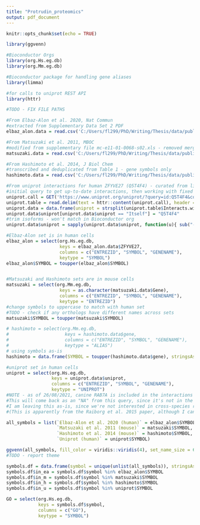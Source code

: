 ```yaml
---
title: "Protrudin_proteomics"
output: pdf_document
---
```


```r
knitr::opts_chunk$set(echo = TRUE)

library(ggvenn)

#Bioconductor Orgs
library(org.Hs.eg.db)
library(org.Mm.eg.db)

#Bioconductor package for handling gene aliases
library(limma)

#for calls to uniprot REST API
library(httr)
```


```r
#TODO - FIX FILE PATHS

#From Elbaz-Alon et al. 2020, Nat Commun
#extracted from Supplementary Data Set 2 PDF
elbaz_alon.data = read.csv('C:/Users/fl299/PhD/Writing/Thesis/data/published_data_sets/Elbaz-Alon_2020_protrudin_interactions.csv', stringsAsFactors = F)

#From Matsuzaki et al. 2011, MBOC
#modified from supplementary file mc-e11-01-0068-s02.xls - removed merged cells, etc.
matsuzaki.data = read.csv('C:/Users/fl299/PhD/Writing/Thesis/data/published_data_sets/Matsuzaki_2011_protrudin_interactions.csv', stringsAsFactors = F)

#From Hashimoto et al. 2014, J Biol Chem
#transcribed and deduplicated from Table 1 - gene symbols only
hashimoto.data = read.csv('C:/Users/fl299/PhD/Writing/Thesis/data/published_data_sets/Hashimoto_2014_protrudin_interactions.csv', stringsAsFactors = F)

#From uniprot interactions for human ZFYVE27 (Q5T4F4) - curated from literature
#initial query to get up-to-date interactions, then working with fixed CSV to avoid unexpected changes
uniprot.call = GET('https://www.uniprot.org/uniprot/?query=id:Q5T4F4&columns=id,genes,organism,interactor&format=tab')
uniprot.table = read.delim(text = httr::content(uniprot.call), header = TRUE, stringsAsFactors = FALSE)
uniprot.data = data.frame(uniprot = strsplit(uniprot.table$Interacts.with, split = "; ")[[1]], stringsAsFactors = F)
uniprot.data$uniprot[uniprot.data$uniprot == "Itself"] = "Q5T4F4"
#trim isoforms - won't match in Bioconductor org
uniprot.data$uniprot = sapply(uniprot.data$uniprot, function(u){ sub("-\\d+$", "", u) })
```

```r
#Elbaz-Alon set is in human cells
elbaz_alon = select(org.Hs.eg.db,
                    keys = elbaz_alon.data$ZFYVE27,
                    columns = c("ENTREZID", "SYMBOL", "GENENAME"),
                    keytype = "SYMBOL")
elbaz_alon$SYMBOL = toupper(elbaz_alon$SYMBOL)


#Matsuzaki and Hashimoto sets are in mouse cells
matsuzaki = select(org.Mm.eg.db,
                    keys = as.character(matsuzaki.data$Gene),
                    columns = c("ENTREZID", "SYMBOL", "GENENAME"),
                    keytype = "ENTREZID")
#change symbols to uppercase to match with human set
#TODO - check if any orthologs have different names across sets
matsuzaki$SYMBOL = toupper(matsuzaki$SYMBOL)

# hashimoto = select(org.Mm.eg.db,
#                     keys = hashimoto.data$gene,
#                     columns = c("ENTREZID", "SYMBOL", "GENENAME"),
#                     keytype = "ALIAS")
# using symbols as-is
hashimoto = data.frame(SYMBOL = toupper(hashimoto.data$gene), stringsAsFactors = F)

#uniprot set in human cells
uniprot = select(org.Hs.eg.db,
                 keys = uniprot.data$uniprot,
                 columns = c("ENTREZID", "SYMBOL", "GENENAME"),
                 keytype = "UNIPROT")
#NOTE - as of 26/08/2021, canine RAB7A is included in the interactions list for human protrudin
#This will come back as an "NA" from this query, since it's not in the human data set
#I am leaving this as-is, since we're not interested in cross-species reactivity
#(This is apparently from the Raiborg et al. 2015 paper, although I can't find any mention in the paper or supplements of using canine RAB7)

all_symbols = list(`Elbaz-Alon et al. 2020 (human)` = elbaz_alon$SYMBOL,
                   `Matsuzaki et al. 2011 (mouse)` = matsuzaki$SYMBOL,
                   `Hashimoto et al. 2014 (mouse)` = hashimoto$SYMBOL,
                   `Uniprot (human)` = uniprot$SYMBOL)

```

```r
ggvenn(all_symbols, fill_color = viridis::viridis(4), set_name_size = 6, text_size = 7) #+ theme(plot.background = element_rect(fill = "#FDFDFD", colour = NA))
#TODO - report theme
```



```r
symbols.df = data.frame(symbol = unique(unlist(all_symbols)), stringsAsFactors = F)
symbols.df$in_ea = symbols.df$symbol %in% elbaz_alon$SYMBOL
symbols.df$in_m = symbols.df$symbol %in% matsuzaki$SYMBOL
symbols.df$in_h = symbols.df$symbol %in% hashimoto$SYMBOL
symbols.df$in_u = symbols.df$symbol %in% uniprot$SYMBOL
```


```r
GO = select(org.Hs.eg.db,
            keys = symbols.df$symbol,
            columns = c("GO"),
            keytype = "SYMBOL")
```
